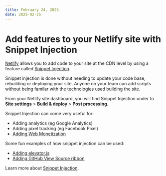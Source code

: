 ```yaml
---
title: February 24, 2025
date: 2025-02-25
---
```


# Add features to your Netlify site with Snippet Injection

[Netlify](https://netlify.com/) allows you to add code to your site at the CDN level by using a feature called [Snippet Injection](https://www.netlify.com/docs/inject-analytics-snippets/).

Snippet injection is done without needing to update your code base, rebuilding or deploying your site. Anyone on your team can add scripts without being familar with the technologies used building the site.

From your Netlify site dashboard, you will find Snippet Injection under to **Site settings** > **Build & deploy** > **Post processing**.

Snippet Injection can come very useful for:
 - Adding analytics (eg Google Analytics)
 - Adding pixel tracking (eg Facebook Pixel)
 - [Adding Web Monetization](https://www.netlify.com/blog/2020/12/14/add-web-monetization-to-your-sites-with-snippet-injection/)

Some fun examples of how snippet injection can be used:
- [Adding elevator.js](https://www.netlify.com/blog/2021/12/20/how-to-add-features-to-your-site-via-snippet-injection/)
- [Adding GitHub View Source ribbon](https://www.netlify.com/blog/2018/09/06/promoting-open-source-with-netlify-snippet-injection/)

Learn more about [Snippet Injection](https://www.netlify.com/docs/inject-analytics-snippets/).
